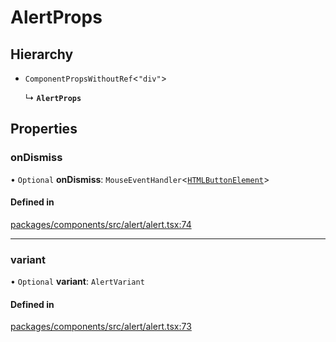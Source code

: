 # AlertProps

## Hierarchy

- `ComponentPropsWithoutRef`\<`"div"`\>

  ↳ **`AlertProps`**

## Properties

### onDismiss

• `Optional` **onDismiss**: `MouseEventHandler`\<[`HTMLButtonElement`](https://developer.mozilla.org/docs/Web/API/HTMLButtonElement)\>

#### Defined in

[packages/components/src/alert/alert.tsx:74](https://github.com/vtex/shoreline/blob/6674ddada/packages/components/src/alert/alert.tsx#L74)

---

### variant

• `Optional` **variant**: `AlertVariant`

#### Defined in

[packages/components/src/alert/alert.tsx:73](https://github.com/vtex/shoreline/blob/6674ddada/packages/components/src/alert/alert.tsx#L73)
